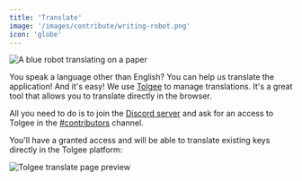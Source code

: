 ```yaml
---
title: 'Translate'
image: '/images/contribute/writing-robot.png'
icon: 'globe'
---
```


<Frame style={{ maxWidth: '400px' }}>
  <img
    src="/images/contribute/translating-robot.png"
    alt="A blue robot translating on a paper"
  />
</Frame>

You speak a language other than English? You can help us translate the application! And it's easy! We use [Tolgee](https://tolgee.io/) to manage translations. It's a great tool that allows you to translate directly in the browser.

All you need to do is to join the [Discord server](https://discord.gg/xjyQczWAXV) and ask for an access to Tolgee in the [#contributors](https://discord.com/channels/1155799591220953138/1155883114455900190) channel.

You'll have a granted access and will be able to translate existing keys directly in the Tolgee platform:

<Frame>
  <img
    src="/images/contribute/tolgee.png"
    alt="Tolgee translate page preview"
  />
</Frame>
